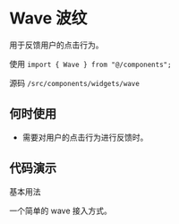 # Wave 波纹

用于反馈用户的点击行为。

使用 `import { Wave } from "@/components";`

源码 `/src/components/widgets/wave`

## 何时使用

* 需要对用户的点击行为进行反馈时。

## 代码演示

基本用法

一个简单的 wave 接入方式。

<code src='./demos/basic' />